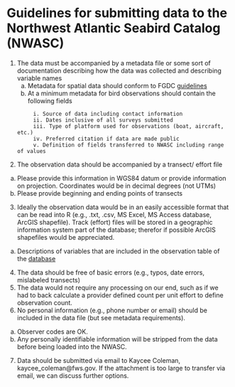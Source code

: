 **Guidelines for submitting data to the Northwest Atlantic Seabird Catalog (NWASC)**   
===

1. The data must be accompanied by a metadata file or some sort of documentation describing how the data was collected and describing 
variable names  
    a. Metadata for spatial data should conform to FGDC [guidelines](https://www.fgdc.gov/metadata/geospatial-metadata-standards)  
    b. At a minimum metadata for bird observations should contain the following fields  
```
        i. Source of data including contact information  
        ii. Dates inclusive of all surveys submitted  
        iii. Type of platform used for observations (boat, aircraft, etc.)  
        iv. Preferred citation if data are made public  
        v. Definition of fields transferred to NWASC including range of values  
```
2. The observation data should be accompanied by a transect/ effort file  
a. Please provide this information in WGS84 datum or provide information on projection. Coordinates would be in decimal degrees 
    (not UTMs)  
b. Please provide beginning and ending points of transects  
    
3. Ideally the observation data would be in an easily accessible format that can be read into R (e.g., .txt, .csv, MS Excel, MS Access
database, ArcGIS shapefile). Track (effort) files will be stored in a geographic information system part of the database; therefor if 
possible ArcGIS shapefiles would be appreciated.  
a. Descriptions of variables that are included in the observation table of the [database](http://www.nodc.noaa.gov/archive/arc0070/0115356/1.1/data/0-data/seabird_data_structure_NODC_30Dec2013.csv)  
4. The data should be free of basic errors (e.g., typos, date errors, mislabeled transects)  
5. The data would not require any processing on our end, such as if we had to back calculate a provider defined count per unit 
effort to define observation count.  
6. No personal information (e.g., phone number or email) should be included in the data file (but see metadata requirements).  
a. Observer codes are OK.  
b. Any personally identifiable information will be stripped from the data before being loaded into the NWASC.  
7. Data should be submitted via email to Kaycee Coleman, kaycee_coleman@fws.gov. If the attachment is too large to transfer via 
email, we can discuss further options.  
